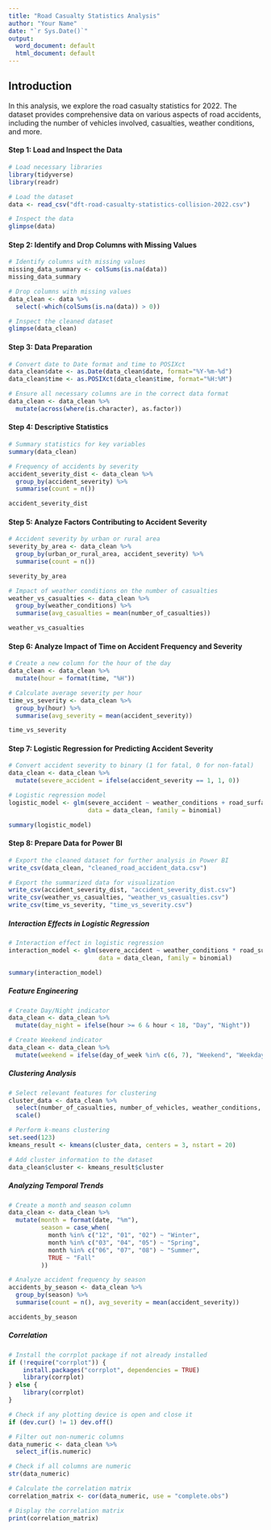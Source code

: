 ---
title: "Road Casualty Statistics Analysis"
author: "Your Name"
date: "`r Sys.Date()`"
output:
  word_document: default
  html_document: default
---
## Introduction
In this analysis, we explore the road casualty statistics for 2022. The dataset provides comprehensive data on various aspects of road accidents, including the number of vehicles involved, casualties, weather conditions, and more.

#### Step 1: Load and Inspect the Data
```{r}

# Load necessary libraries
library(tidyverse)
library(readr)

# Load the dataset
data <- read_csv("dft-road-casualty-statistics-collision-2022.csv")

# Inspect the data
glimpse(data)

```

#### Step 2: Identify and Drop Columns with Missing Values

```{r}

# Identify columns with missing values
missing_data_summary <- colSums(is.na(data))
missing_data_summary

# Drop columns with missing values
data_clean <- data %>%
  select(-which(colSums(is.na(data)) > 0))

# Inspect the cleaned dataset
glimpse(data_clean)


```
#### Step 3: Data Preparation

```{r}


# Convert date to Date format and time to POSIXct
data_clean$date <- as.Date(data_clean$date, format="%Y-%m-%d")
data_clean$time <- as.POSIXct(data_clean$time, format="%H:%M")

# Ensure all necessary columns are in the correct data format
data_clean <- data_clean %>%
  mutate(across(where(is.character), as.factor))

```
#### Step 4: Descriptive Statistics
```{r}

# Summary statistics for key variables
summary(data_clean)

# Frequency of accidents by severity
accident_severity_dist <- data_clean %>%
  group_by(accident_severity) %>%
  summarise(count = n())

accident_severity_dist

```
#### Step 5: Analyze Factors Contributing to Accident Severity
```{r}

# Accident severity by urban or rural area
severity_by_area <- data_clean %>%
  group_by(urban_or_rural_area, accident_severity) %>%
  summarise(count = n())

severity_by_area

# Impact of weather conditions on the number of casualties
weather_vs_casualties <- data_clean %>%
  group_by(weather_conditions) %>%
  summarise(avg_casualties = mean(number_of_casualties))

weather_vs_casualties

```
#### Step 6: Analyze Impact of Time on Accident Frequency and Severity
```{r}
# Create a new column for the hour of the day
data_clean <- data_clean %>%
  mutate(hour = format(time, "%H"))

# Calculate average severity per hour
time_vs_severity <- data_clean %>%
  group_by(hour) %>%
  summarise(avg_severity = mean(accident_severity))

time_vs_severity

```
#### Step 7: Logistic Regression for Predicting Accident Severity
```{r}

# Convert accident severity to binary (1 for fatal, 0 for non-fatal)
data_clean <- data_clean %>%
  mutate(severe_accident = ifelse(accident_severity == 1, 1, 0))

# Logistic regression model
logistic_model <- glm(severe_accident ~ weather_conditions + road_surface_conditions + hour, 
                      data = data_clean, family = binomial)

summary(logistic_model)

```

#### Step 8: Prepare Data for Power BI
```{r}
# Export the cleaned dataset for further analysis in Power BI
write_csv(data_clean, "cleaned_road_accident_data.csv")

# Export the summarized data for visualization
write_csv(accident_severity_dist, "accident_severity_dist.csv")
write_csv(weather_vs_casualties, "weather_vs_casualties.csv")
write_csv(time_vs_severity, "time_vs_severity.csv")

```

##### Interaction Effects in Logistic Regression
```{r}


# Interaction effect in logistic regression
interaction_model <- glm(severe_accident ~ weather_conditions * road_surface_conditions + hour, 
                         data = data_clean, family = binomial)

summary(interaction_model)


```
##### Feature Engineering

```{r}
# Create Day/Night indicator
data_clean <- data_clean %>%
  mutate(day_night = ifelse(hour >= 6 & hour < 18, "Day", "Night"))

# Create Weekend indicator
data_clean <- data_clean %>%
  mutate(weekend = ifelse(day_of_week %in% c(6, 7), "Weekend", "Weekday"))


```

##### Clustering Analysis
```{r}
# Select relevant features for clustering
cluster_data <- data_clean %>%
  select(number_of_casualties, number_of_vehicles, weather_conditions, road_surface_conditions) %>%
  scale()

# Perform k-means clustering
set.seed(123)
kmeans_result <- kmeans(cluster_data, centers = 3, nstart = 20)

# Add cluster information to the dataset
data_clean$cluster <- kmeans_result$cluster
```

##### Analyzing Temporal Trends
```{r}
# Create a month and season column
data_clean <- data_clean %>%
  mutate(month = format(date, "%m"),
         season = case_when(
           month %in% c("12", "01", "02") ~ "Winter",
           month %in% c("03", "04", "05") ~ "Spring",
           month %in% c("06", "07", "08") ~ "Summer",
           TRUE ~ "Fall"
         ))

# Analyze accident frequency by season
accidents_by_season <- data_clean %>%
  group_by(season) %>%
  summarise(count = n(), avg_severity = mean(accident_severity))

accidents_by_season

```
##### Correlation
```{r}
# Install the corrplot package if not already installed
if (!require("corrplot")) {
    install.packages("corrplot", dependencies = TRUE)
    library(corrplot)
} else {
    library(corrplot)
}

# Check if any plotting device is open and close it
if (dev.cur() != 1) dev.off()

# Filter out non-numeric columns
data_numeric <- data_clean %>%
  select_if(is.numeric)

# Check if all columns are numeric
str(data_numeric)

# Calculate the correlation matrix
correlation_matrix <- cor(data_numeric, use = "complete.obs")

# Display the correlation matrix
print(correlation_matrix)


```
